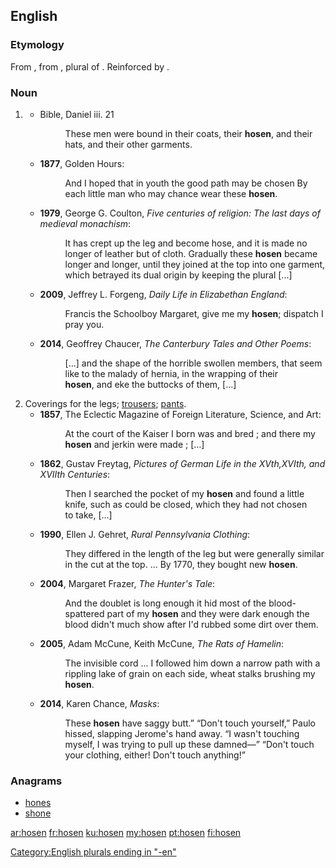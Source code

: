 {{also|Hosen}}
==English==

===Etymology===
From {{etyl|enm|en}} {{m|enm|hosen}}, from {{etyl|ang|en}} {{m|ang|hosan||hosen, leggings, trousers}}, plural of {{m|ang|hosa||hose, legging, stocking}}. Reinforced by {{etyl|de|en}} {{m|de|Hosen||trousers, pants}}.

===Noun===
{{head|en|plural}}

# {{context|poetic|historical|archaic|lang=en}} {{plural of|hose|lang=en}} {{qualifier|the old-fashioned garment; [[stockings]]}}
#* Bible, Daniel iii. 21
#*: These men were bound in their coats, their '''hosen''', and their hats, and their other garments.
#*'''1877''', Golden Hours:
#*: And I hoped that in youth the good path may be chosen By each little man who may chance wear these '''hosen'''.
#*'''1979''', George G. Coulton, ''Five centuries of religion: The last days of medieval monachism'':
#*: It has crept up the leg and become hose, and it is made no longer of leather but of cloth. Gradually these '''hosen''' became longer and longer, until they joined at the top into one garment, which betrayed its dual origin by keeping the plural [...]
#*'''2009''', Jeffrey L. Forgeng, ''Daily Life in Elizabethan England'':
#*: Francis the Schoolboy Margaret, give me my '''hosen'''; dispatch I pray you. 
#*'''2014''', Geoffrey Chaucer, ''The Canterbury Tales and Other Poems'':
#*: [...] and the shape of the horrible swollen members, that seem like to the malady of hernia, in the wrapping of their '''hosen''', and eke the buttocks of them, [...]
# Coverings for the legs; [[trousers]]; [[pants]].
#*'''1857''', The Eclectic Magazine of Foreign Literature, Science, and Art:
#*: At the court of the Kaiser I born was and bred ; and there my '''hosen''' and jerkin were made ; […]
#*'''1862''', Gustav Freytag, ''Pictures of German Life in the XVth,XVIth, and XVIIth Centuries'':
#*: Then I searched the pocket of my '''hosen''' and found a little knife, such as could be closed, which they had not chosen to take, [...]
#*'''1990''', Ellen J. Gehret, ''Rural Pennsylvania Clothing'':
#*: They differed in the length of the leg but were generally similar in the cut at the top. ... By 1770, they bought new '''hosen'''.
#*'''2004''', Margaret Frazer, ''The Hunter's Tale'':
#*: And the doublet is long enough it hid most of the blood-spattered part of my '''hosen''' and they were dark enough the blood didn't much show after I'd rubbed some dirt over them.
#*'''2005''', Adam McCune, Keith McCune, ''The Rats of Hamelin'':
#*: The invisible cord ... I followed him down a narrow path with a rippling lake of grain on each side, wheat stalks brushing my '''hosen'''.
#*'''2014''', Karen Chance, ''Masks'':
#*: These '''hosen''' have saggy butt.” “Don't touch yourself,” Paulo hissed, slapping Jerome's hand away. “I wasn't touching myself, I was trying to pull up these damned—” “Don't touch your clothing, either! Don't touch anything!”

===Anagrams===
* [[hones#English|hones]]
* [[shone#English|shone]]

[[Category:English plurals ending in "-en"]]

[[ar:hosen]]
[[fr:hosen]]
[[ku:hosen]]
[[my:hosen]]
[[pt:hosen]]
[[fi:hosen]]